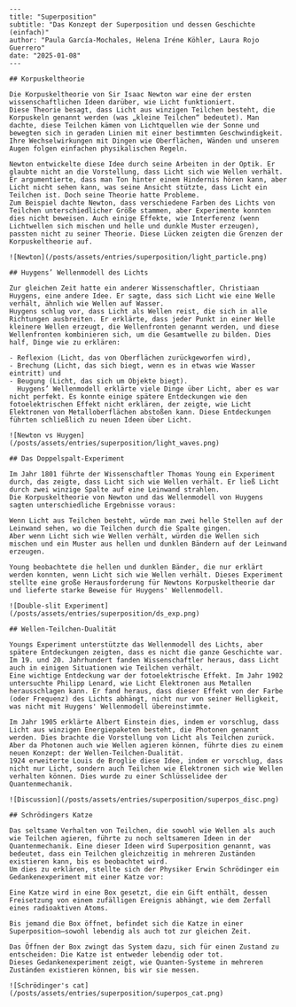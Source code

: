 ```
---
title: "Superposition"
subtitle: "Das Konzept der Superposition und dessen Geschichte (einfach)"
author: "Paula García-Mochales, Helena Iréne Köhler, Laura Rojo Guerrero"
date: "2025-01-08"
---

## Korpuskeltheorie

Die Korpuskeltheorie von Sir Isaac Newton war eine der ersten wissenschaftlichen Ideen darüber, wie Licht funktioniert.
Diese Theorie besagt, dass Licht aus winzigen Teilchen besteht, die Korpuskeln genannt werden (was „kleine Teilchen“ bedeutet). Man dachte, diese Teilchen kämen von Lichtquellen wie der Sonne und bewegten sich in geraden Linien mit einer bestimmten Geschwindigkeit. Ihre Wechselwirkungen mit Dingen wie Oberflächen, Wänden und unseren Augen folgen einfachen physikalischen Regeln.

Newton entwickelte diese Idee durch seine Arbeiten in der Optik. Er glaubte nicht an die Vorstellung, dass Licht sich wie Wellen verhält. Er argumentierte, dass man Ton hinter einem Hindernis hören kann, aber Licht nicht sehen kann, was seine Ansicht stützte, dass Licht ein Teilchen ist. Doch seine Theorie hatte Probleme.
Zum Beispiel dachte Newton, dass verschiedene Farben des Lichts von Teilchen unterschiedlicher Größe stammen, aber Experimente konnten dies nicht beweisen. Auch einige Effekte, wie Interferenz (wenn Lichtwellen sich mischen und helle und dunkle Muster erzeugen), passten nicht zu seiner Theorie. Diese Lücken zeigten die Grenzen der Korpuskeltheorie auf.

![Newton](/posts/assets/entries/superposition/light_particle.png)

## Huygens’ Wellenmodell des Lichts

Zur gleichen Zeit hatte ein anderer Wissenschaftler, Christiaan Huygens, eine andere Idee. Er sagte, dass sich Licht wie eine Welle verhält, ähnlich wie Wellen auf Wasser.
Huygens schlug vor, dass Licht als Wellen reist, die sich in alle Richtungen ausbreiten. Er erklärte, dass jeder Punkt in einer Welle kleinere Wellen erzeugt, die Wellenfronten genannt werden, und diese Wellenfronten kombinieren sich, um die Gesamtwelle zu bilden. Dies half, Dinge wie zu erklären:

- Reflexion (Licht, das von Oberflächen zurückgeworfen wird),
- Brechung (Licht, das sich biegt, wenn es in etwas wie Wasser eintritt) und
- Beugung (Licht, das sich um Objekte biegt).
  Huygens’ Wellenmodell erklärte viele Dinge über Licht, aber es war nicht perfekt. Es konnte einige spätere Entdeckungen wie den fotoelektrischen Effekt nicht erklären, der zeigte, wie Licht Elektronen von Metalloberflächen abstoßen kann. Diese Entdeckungen führten schließlich zu neuen Ideen über Licht.

![Newton vs Huygen](/posts/assets/entries/superposition/light_waves.png)

## Das Doppelspalt-Experiment

Im Jahr 1801 führte der Wissenschaftler Thomas Young ein Experiment durch, das zeigte, dass Licht sich wie Wellen verhält. Er ließ Licht durch zwei winzige Spalte auf eine Leinwand strahlen.
Die Korpuskeltheorie von Newton und das Wellenmodell von Huygens sagten unterschiedliche Ergebnisse voraus:

Wenn Licht aus Teilchen besteht, würde man zwei helle Stellen auf der Leinwand sehen, wo die Teilchen durch die Spalte gingen.
Aber wenn Licht sich wie Wellen verhält, würden die Wellen sich mischen und ein Muster aus hellen und dunklen Bändern auf der Leinwand erzeugen.

Young beobachtete die hellen und dunklen Bänder, die nur erklärt werden konnten, wenn Licht sich wie Wellen verhält. Dieses Experiment stellte eine große Herausforderung für Newtons Korpuskeltheorie dar und lieferte starke Beweise für Huygens' Wellenmodell.

![Double-slit Experiment](/posts/assets/entries/superposition/ds_exp.png)

## Wellen-Teilchen-Dualität

Youngs Experiment unterstützte das Wellenmodell des Lichts, aber spätere Entdeckungen zeigten, dass es nicht die ganze Geschichte war. Im 19. und 20. Jahrhundert fanden Wissenschaftler heraus, dass Licht auch in einigen Situationen wie Teilchen verhält.
Eine wichtige Entdeckung war der fotoelektrische Effekt. Im Jahr 1902 untersuchte Philipp Lenard, wie Licht Elektronen aus Metallen herausschlagen kann. Er fand heraus, dass dieser Effekt von der Farbe (oder Frequenz) des Lichts abhängt, nicht nur von seiner Helligkeit, was nicht mit Huygens' Wellenmodell übereinstimmte.

Im Jahr 1905 erklärte Albert Einstein dies, indem er vorschlug, dass Licht aus winzigen Energiepaketen besteht, die Photonen genannt werden. Dies brachte die Vorstellung von Licht als Teilchen zurück. Aber da Photonen auch wie Wellen agieren können, führte dies zu einem neuen Konzept: der Wellen-Teilchen-Dualität.
1924 erweiterte Louis de Broglie diese Idee, indem er vorschlug, dass nicht nur Licht, sondern auch Teilchen wie Elektronen sich wie Wellen verhalten können. Dies wurde zu einer Schlüsselidee der Quantenmechanik.

![Discussion](/posts/assets/entries/superposition/superpos_disc.png)

## Schrödingers Katze

Das seltsame Verhalten von Teilchen, die sowohl wie Wellen als auch wie Teilchen agieren, führte zu noch seltsameren Ideen in der Quantenmechanik. Eine dieser Ideen wird Superposition genannt, was bedeutet, dass ein Teilchen gleichzeitig in mehreren Zuständen existieren kann, bis es beobachtet wird.
Um dies zu erklären, stellte sich der Physiker Erwin Schrödinger ein Gedankenexperiment mit einer Katze vor:

Eine Katze wird in eine Box gesetzt, die ein Gift enthält, dessen Freisetzung von einem zufälligen Ereignis abhängt, wie dem Zerfall eines radioaktiven Atoms.

Bis jemand die Box öffnet, befindet sich die Katze in einer Superposition—sowohl lebendig als auch tot zur gleichen Zeit.

Das Öffnen der Box zwingt das System dazu, sich für einen Zustand zu entscheiden: Die Katze ist entweder lebendig oder tot.
Dieses Gedankenexperiment zeigt, wie Quanten-Systeme in mehreren Zuständen existieren können, bis wir sie messen.

![Schrödinger's cat](/posts/assets/entries/superposition/superpos_cat.png)

```